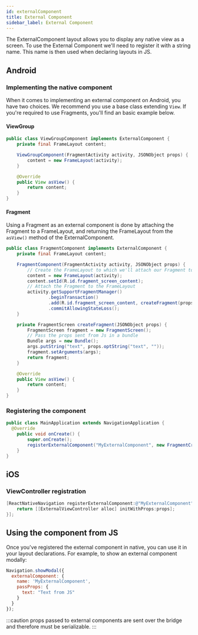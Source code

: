 ```yaml
---
id: externalComponent
title: External Component
sidebar_label: External Component
---
```


The ExternalComponent layout allows you to display any native view as a screen. To use the External Component we'll need to register it with a string name. This name is then used when declaring layouts in JS.

## Android
### Implementing the native component
When it comes to implementing an external component on Android, you have two choices. We recommend you use a base class extending `View`. If you're required to use Fragments, you'll find an basic example below.

#### ViewGroup
```java
public class ViewGroupComponent implements ExternalComponent {
    private final FrameLayout content;

    ViewGroupComponent(FragmentActivity activity, JSONObject props) {
        content = new FrameLayout(activity);
    }

    @Override
    public View asView() {
        return content;
    }
}
```

#### Fragment

Using a Fragment as an external component is done by attaching the Fragment to a FrameLayout, and returning the FrameLayout from the `asView()` method of the ExternalComponent.

```java
public class FragmentComponent implements ExternalComponent {
    private final FrameLayout content;

    FragmentComponent(FragmentActivity activity, JSONObject props) {
        // Create the FrameLayout to which we'll attach our Fragment to
        content = new FrameLayout(activity);
        content.setId(R.id.fragment_screen_content);
        // Attach the Fragment to the FrameLayout
        activity.getSupportFragmentManager()
                .beginTransaction()
                .add(R.id.fragment_screen_content, createFragment(props))
                .commitAllowingStateLoss();
    }

    private FragmentScreen createFragment(JSONObject props) {
        FragmentScreen fragment = new FragmentScreen();
        // Pass the props sent from Js in a bundle
        Bundle args = new Bundle();
        args.putString("text", props.optString("text", ""));
        fragment.setArguments(args);
        return fragment;
    }

    @Override
    public View asView() {
        return content;
    }
}
```

### Registering the component
```java
public class MainApplication extends NavigationApplication {
  @Override
    public void onCreate() {
        super.onCreate();
        registerExternalComponent("MyExternalComponent", new FragmentCreator());
    }
}
```

## iOS
### ViewController registration

```objectivec
[ReactNativeNavigation registerExternalComponent:@"MyExternalComponent" callback:^UIViewController *(NSDictionary *props, RCTBridge *bridge) {
	return [[ExternalViewController alloc] initWithProps:props];
}];

```
## Using the component from JS
Once you've registered the external component in native, you can use it in your layout declarations.
For example, to show an external component modally:
```js
Navigation.showModal({
  externalComponent: {
    name: 'MyExternalComponent',
    passProps: {
      text: "Text from JS"
    }
  }
});
```

:::caution
props passed to external components are sent over the bridge and therefore must be serializable.
:::